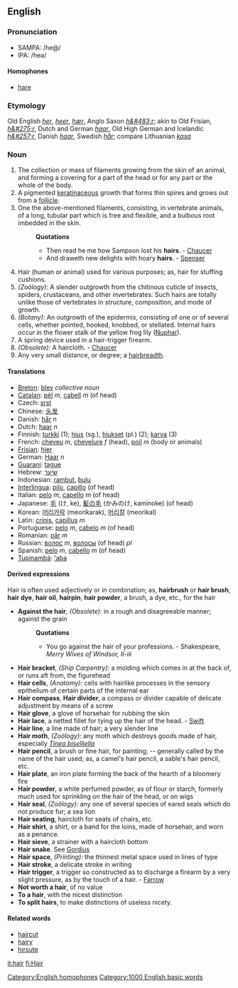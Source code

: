 ==English==

===Pronunciation===
*SAMPA: /he@/
*IPA: /heə/

====Homophones====
*[[hare]] [[Category:English homophones]]

===Etymology===
Old English ''[[her]]'', ''[[heer]]'', ''[[hær]]'', Anglo Saxon ''[[h&#483;r]]''; akin to Old Frisian, ''[[h&#275;r]]'', Dutch and German ''[[haar]]'', Old High German and Icelandic ''[[h&#257;r]]'', Danish ''[[haar]]'', Swedish ''[[hår]]''; compare Lithuanian ''[[kasa]]''

===Noun===
#The collection or mass of filaments growing from the skin of an animal, and forming a covering for a part of the head or for any part or the whole of the body.
#A pigmented [[keratin]]aceous growth that forms thin spires and grows out from a [[follicle]].
#One the above-mentioned filaments, consisting, in vertebrate animals, of a long, tubular part which is free and flexible, and a bulbous root imbedded in the skin.
#:'''Quotations'''
#:*Then read he me how Sampson lost his '''hairs'''. - [[Chaucer]]
#:*And draweth new delights with hoary '''hairs'''. - [[Spenser]]
#Hair (human or animal) used for various purposes; as, hair for stuffing cushions.
#''(Zoölogy)'': A slender outgrowth from the chitinous cuticle of insects, spiders, crustaceans, and other invertebrates. Such hairs are totally unlike those of vertebrates in structure, composition, and mode of growth.
#''(Botany)'': An outgrowth of the epidermis, consisting of one or of several cells, whether pointed, hooked, knobbed, or stellated. Internal hairs occur in the flower stalk of the yellow frog lily ([[Nuphar]]).
#A spring device used in a hair-trigger firearm.
#''(Obsolete):'' A haircloth. - [[Chaucer]]
#Any very small distance, or degree; a [[hairbreadth]].

==== Translations ====
*[[Breton]]: [[blev]] ''collective noun''
*[[Catalan]]: [[pèl]] ''m'', [[cabell]] ''m'' (of head)
*Czech: [[srst]]
*Chinese: [[头发]] 
*Danish: [[hår]] ''n''
*Dutch: [[haar]] ''n''
*Finnish: [[turkki]] (1); [[hius]] (sg.), [[hiukset]] (pl.) (2); [[karva]] (3)
*French: [[cheveu]] ''m'', [[chevelure]] ''f'' (head), [[poil]] ''m'' (body or animals)
*[[Frisian]]: [[hier]]
*German: [[Haar]] ''n''
*[[Guarani]]: [[tague]]
*Hebrew: [[שיער]]
*Indonesian: [[rambut]], [[bulu]]
*[[Interlingua]]: [[pilo]], [[capillo]] (of head)
*Italian: [[pelo]] ''m'', [[capello]] ''m'' (of head)
*Japanese: [[毛]] (け, ke), [[髪の毛]] (かみのけ, kaminoke) (of head)
*Korean: [[머리카락]] (meorikarak), [[머리칼]] (meorikal)
*Latin: [[crinis]], [[capillus]] ''m''
*Portuguese: [[pelo]] ''m'', [[cabelo]] ''m'' (of head)
*Romanian: [[păr]] ''m''
*Russian: [[волос]] ''m'', [[волосы]] (of head) ''pl''
*Spanish: [[pelo]] ''m'', [[cabello]] ''m'' (of head)
*[[Tupinambá]]: [['aba]]

====Derived expressions====
Hair is often used adjectively or in combination; as, '''hairbrush''' or '''hair brush''', '''hair dye''', '''hair oil''', '''hairpin''', '''hair powder''', a brush, a dye, etc., for the hair
*'''Against the hair''', ''(Obsolete)'': in a rough and disagreeable manner; against the grain
*:'''Quotations'''
*:*You go against the hair of your professions. - Shakespeare, ''Merry Wives of Windsor, II-iii''
*'''Hair bracket''', ''(Ship Carpentry):'' a molding which comes in at the back of, or runs aft from, the figurehead
*'''Hair cells''', ''(Anatomy):'' cells with hairlike processes in the sensory epithelium of certain parts of the internal ear
*'''Hair compass''', '''Hair divider''', a compass or divider capable of delicate adjustment by means of a screw
*'''Hair glove''', a glove of horsehair for rubbing the skin
*'''Hair lace''', a netted fillet for tying up the hair of the head. - [[Swift]]
*'''Hair line''', a line made of hair; a very slender line
*'''Hair moth''', ''(Zoölogy):'' any moth which destroys goods made of hair, especially ''[[Tinea biselliella]]''
*'''Hair pencil''', a brush or fine hair, for painting; -- generally called by the name of the hair used; as, a camel's hair pencil, a sable's hair pencil, etc.
*'''Hair plate''', an iron plate forming the back of the hearth of a bloomery fire
*'''Hair powder''', a white perfumed powder, as of flour or starch, formerly much used for sprinkling on the hair of the head, or on wigs
*'''Hair seal''', ''(Zoölogy):'' any one of several species of eared seals which do not produce fur; a sea lion
*'''Hair seating''', haircloth for seats of chairs, etc.
*'''Hair shirt''', a shirt, or a band for the loins, made of horsehair, and worn as a penance.
*'''Hair sieve''', a strainer with a haircloth bottom
*'''Hair snake'''. See [[Gordius]]
*'''Hair space''', ''(Printing):'' the thinnest metal space used in lines of type
*'''Hair stroke''', a delicate stroke in writing
*'''Hair trigger''', a trigger so constructed as to discharge a firearm by a very slight pressure, as by the touch of a hair. - [[Farrow]]
*'''Not worth a hair''', of no value
*'''To a hair''', with the nicest distinction
*'''To split hairs''', to make distinctions of useless nicety.

====Related words====
*[[haircut]]
*[[hairy]]
*[[hirsute]]

[[it:hair]]
[[fi:Hair]]





[[Category:1000 English basic words]]